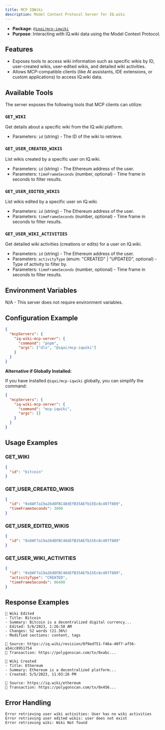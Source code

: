 ```yaml
---
title: MCP IQWiki
description: Model Context Protocol Server for IQ.wiki
---
```


- **Package**: [`@iqai/mcp-iqwiki`](https://www.npmjs.com/package/@iqai/mcp-iqwiki)
- **Purpose**: Interacting with IQ.wiki data using the Model Context Protocol.

## Features

- Exposes tools to access wiki information such as specific wikis by ID, user-created wikis, user-edited wikis, and detailed wiki activities.
- Allows MCP-compatible clients (like AI assistants, IDE extensions, or custom applications) to access IQ.wiki data.

## Available Tools

The server exposes the following tools that MCP clients can utilize:

### `GET_WIKI`
Get details about a specific wiki from the IQ.wiki platform.

- Parameters: `id` (string) - The ID of the wiki to retrieve.

### `GET_USER_CREATED_WIKIS`
List wikis created by a specific user on IQ.wiki.

- Parameters: `id` (string) - The Ethereum address of the user.
- Parameters: `timeFrameSeconds` (number, optional) - Time frame in seconds to filter results.

### `GET_USER_EDITED_WIKIS`
List wikis edited by a specific user on IQ.wiki.

- Parameters: `id` (string) - The Ethereum address of the user.
- Parameters: `timeFrameSeconds` (number, optional) - Time frame in seconds to filter results.

### `GET_USER_WIKI_ACTIVITIES`
Get detailed wiki activities (creations or edits) for a user on IQ.wiki.

- Parameters: `id` (string) - The Ethereum address of the user.
- Parameters: `activityType` (enum: "CREATED" | "UPDATED", optional) - Type of activity to filter by.
- Parameters: `timeFrameSeconds` (number, optional) - Time frame in seconds to filter results.

## Environment Variables

N/A - This server does not require environment variables.

## Configuration Example

```json
{
  "mcpServers": {
    "iq-wiki-mcp-server": {
      "command": "pnpm",
      "args": ["dlx", "@iqai/mcp-iqwiki"]
    }
  }
}
```

**Alternative if Globally Installed:**

If you have installed `@iqai/mcp-iqwiki` globally, you can simplify the command:

```json
{
  "mcpServers": {
    "iq-wiki-mcp-server": {
      "command": "mcp-iqwiki",
      "args": []
    }
  }
}
```

## Usage Examples

### GET_WIKI

```json
{
  "id": "bitcoin"
}
```

### GET_USER_CREATED_WIKIS

```json
{
  "id": "0x8AF7a19a26d8FBC48dEfB35AEfb15Ec8c407f889",
  "timeFrameSeconds": 3600
}
```

### GET_USER_EDITED_WIKIS

```json
{
  "id": "0x8AF7a19a26d8FBC48dEfB35AEfb15Ec8c407f889"
}
```

### GET_USER_WIKI_ACTIVITIES

```json
{
  "id": "0x8AF7a19a26d8FBC48dEfB35AEfb15Ec8c407f889",
  "activityType": "CREATED",
  "timeFrameSeconds": 86400
}
```

## Response Examples

```
📜 Wiki Edited
- Title: Bitcoin
- Summary: Bitcoin is a decentralized digital currency...
- Edited: 5/6/2023, 1:26:58 AM
- Changes: 52 words (21.36%)
- Modified sections: content, tags

🔗 Source: https://iq.wiki/revision/0f9ed751-f46a-40f7-af56-a54cc8951754
🔗 Transaction: https://polygonscan.com/tx/0xabc...

📜 Wiki Created
- Title: Ethereum
- Summary: Ethereum is a decentralized platform...
- Created: 5/5/2023, 11:03:26 PM

🔗 Source: https://iq.wiki/ethereum
🔗 Transaction: https://polygonscan.com/tx/0x456...
```

## Error Handling

```
Error retrieving user wiki activities: User has no wiki activities
Error retrieving user edited wikis: user does not exist
Error retrieving wiki: Wiki Not found
```